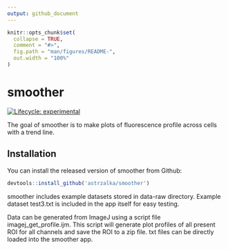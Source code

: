 ```yaml
---
output: github_document
---
```


<!-- README.md is generated from README.Rmd. Please edit that file -->

```r
knitr::opts_chunk$set(
  collapse = TRUE,
  comment = "#>",
  fig.path = "man/figures/README-",
  out.width = "100%"
)
```

# smoother

<!-- badges: start -->
[![Lifecycle: experimental](https://img.shields.io/badge/lifecycle-experimental-orange.svg)](https://www.tidyverse.org/lifecycle/#experimental)
<!-- badges: end -->

The goal of smoother is to make plots of fluorescence profile across cells with a trend line.

## Installation

You can install the released version of smoother from Github:

``` r
devtools::install_github('astrzalka/smoother')
```

smoother includes example datasets stored in data-raw directory. Example dataset test3.txt is included in the app itself for easy testing.

Data can be generated from ImageJ using a script file imagej_get_profile.ijm. This script will generate plot profiles of all present ROI for all channels and save the ROI to a zip file. txt files can be directly loaded into the smoother app. 